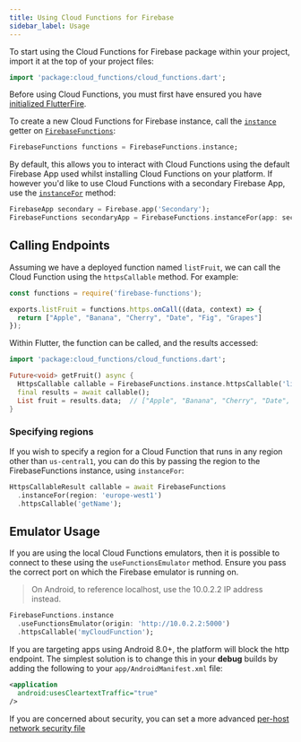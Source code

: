 ```yaml
---
title: Using Cloud Functions for Firebase
sidebar_label: Usage
---
```


To start using the Cloud Functions for Firebase package within your project, import it at the top of your project files:

```dart
import 'package:cloud_functions/cloud_functions.dart';
```

Before using Cloud Functions, you must first have ensured you have [initialized FlutterFire](overview#initializing-flutterfire).

To create a new Cloud Functions for Firebase instance, call the [`instance`](!cloud_functions.FirebaseFunctions.instance) getter on [`FirebaseFunctions`](!cloud_functions.FirebaseFunctions):

```dart
FirebaseFunctions functions = FirebaseFunctions.instance;
```

By default, this allows you to interact with Cloud Functions using the default Firebase App used whilst installing Cloud Functions on your
platform. If however you'd like to use Cloud Functions with a secondary Firebase App, use the [`instanceFor`](!cloud_functions.FirebaseFunctions.instanceFor) method:

```dart
FirebaseApp secondary = Firebase.app('Secondary');
FirebaseFunctions secondaryApp = FirebaseFunctions.instanceFor(app: secondary);
```

## Calling Endpoints

Assuming we have a deployed function named `listFruit`, we can call the Cloud Function using the `httpsCallable` method.
For example:

```javascript title="Deployed Function"
const functions = require('firebase-functions');

exports.listFruit = functions.https.onCall((data, context) => {
  return ["Apple", "Banana", "Cherry", "Date", "Fig", "Grapes"]
});
```

Within Flutter, the function can be called, and the results accessed:

```dart
import 'package:cloud_functions/cloud_functions.dart';

Future<void> getFruit() async {
  HttpsCallable callable = FirebaseFunctions.instance.httpsCallable('listFruit');
  final results = await callable();
  List fruit = results.data;  // ["Apple", "Banana", "Cherry", "Date", "Fig", "Grapes"]
}
```

### Specifying regions

If you wish to specify a region for a Cloud Function that runs in any region other than `us-central1`, you can do this
by passing the region to the FirebaseFunctions instance, using `instanceFor`:

```dart highlight={2}
HttpsCallableResult callable = await FirebaseFunctions
  .instanceFor(region: 'europe-west1')
  .httpsCallable('getName');
```


## Emulator Usage

If you are using the local Cloud Functions emulators, then it is possible to connect to these using the `useFunctionsEmulator` method.
Ensure you pass the correct port on which the Firebase emulator is running on.

> On Android, to reference localhost, use the 10.0.2.2 IP address instead.

```dart
FirebaseFunctions.instance
  .useFunctionsEmulator(origin: 'http://10.0.2.2:5000')
  .httpsCallable('myCloudFunction');
```

If you are targeting apps using Android 8.0+, the platform will block the http endpoint.  The simplest solution is to change
this in your **debug** builds by adding the following to your `app/AndroidManifest.xml` file:

```xml
<application
  android:usesCleartextTraffic="true"
/>
```

If you are concerned about security, you can set a more advanced [per-host network security file](https://developer.android.com/training/articles/security-config)
